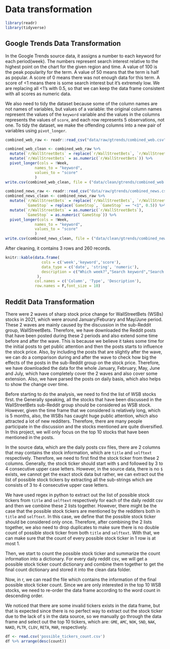 # Data transformation

```r
library(readr)
library(tidyverse)
```

## Google Trends Data Transformation
In the Google Trends source data, it assigns a number to each keyword for each period(week). The numbers represent search interest relative to the highest point on the chart for the given region and time. A value of 100 is the peak popularity for the term. A value of 50 means that the term is half as popular. A score of 0 means there was not enough data for this term. A score of <1 means there is some search interest but it's extremely low. We are replacing all <1's with 0.5, so that we can keep the data frame consistent with all scores as numeric data. 

We also need to tidy the dataset because some of the column names are not names of variables, but values of a variable: the original column names represent the values of the `keyword` variable and the values in the columns represents the values of `score`, and each row represents 5 observations, not one. To tidy the dataset, we make the offending columns into a new pair of variables using `pivot_longer`. 
```r
combined_web_raw <- readr::read_csv("data/raw/gtrends/combined_web.csv")

combined_web_clean <- combined_web_raw %>%
  mutate(`r/WallStreetBets` = replace(`r/WallStreetBets`, `r/WallStreetBets` == "<1", 0.5)) %>%
  mutate(`r/WallStreetBets` = as.numeric(`r/WallStreetBets`)) %>%
  pivot_longer(cols = !Week,
             names_to = "keyword",
             values_to = "score"
             )
write.csv(combined_web_clean, file = ("data/clean/gtrends/combined_web.csv"),row.names=FALSE)

combined_news_raw <- readr::read_csv("data/raw/gtrends/combined_news.csv")
combined_news_clean <- combined_news_raw %>%
  mutate(`r/WallStreetBets` = replace(`r/WallStreetBets`, `r/WallStreetBets` == "<1", 0.5),
         `GameStop` = replace(`GameStop`, `GameStop` == "<1", 0.5)) %>%
  mutate(`r/WallStreetBets` = as.numeric(`r/WallStreetBets`),
         `GameStop` = as.numeric(`GameStop`)) %>%
  pivot_longer(cols = !Week,
             names_to = "keyword",
             values_to = "score"
             )
write.csv(combined_news_clean, file = ("data/clean/gtrends/combined_news.csv"),row.names=FALSE)
```

After cleaning, it contains 3 rows and 260 records.
```r
knitr::kable(data.frame(
                cols = c('week','keyword','score'),
                data_type = c('date', 'string', 'numeric'),
                description = c("Which week?","Search keyword","Search interest score")
              ), 
             col.names = c('Column', 'Type', 'Description'),
             row.names = F,font_size = 10)
```


## Reddit Data Transformation
There were 2 waves of sharp stock price change for WallStreetBets (WSBs) stocks in 2021, which were around January/Feburary and May/June period. These 2 waves are mainly caused by the discussion in the sub-Reddit group, WallStreetBets. Therefore, we have downloaded the Reddit posts that have been posted during these 2 periods and also extend some time before and after the wave. This is because we believe it takes some time for the initial posts to get public attention and then the posts starts to influence the stock price. Also, by including the posts that are slightly after the wave, we can do a comparison during and after the wave to check how big the effects of the posts in the sub-Reddit group on the stock price. Therefore, we have downloaded the data for the whole January, February, May, June and July, which have completely cover the 2 waves and also cover some extension. Also, we have parsed the posts on daily basis, which also helps to show the change over time.

Before starting to do the analysis, we need to find the list of WSB stocks first. the Generally speaking, all the stocks that have been discussed in the WallStreetBets sub-Reddit group should be considered as WSB stock. However, given the time frame that we considered is relatively long, which is 5 months, also, the WSBs has caught huge public attention, which also attracted a lot of new redditers. Therefore, there are many people participate in the discussion and the stocks mentioned are quite diversified. In this project, we will only focus on the top 10 stocks that have been mentioned in the posts. 

In the source data, which are the daily posts csv files, there are 2 columns that may contains the stock information, which are `title` and `selftext` respectively. Therefore, we need to first find the stock ticker from these 2 columns. Generally, the stock ticker should start with `$` and followed by 3 to 4 consecutive upper case letters. However, in the source data, there is no `$` exists, we cannot get the exact stock data but rather, we can extract out the list of possible stock tickers by extracting all the sub-strings which are consists of 3 to 4 consecutive upper case letters. 

We have used regex in python to extract out the list of possible stock tickers from `title` and `selftext` respectively for each of the daily reddit csv and then we combine these 2 lists together. However, there might be the case that the possible stock tickers are mentioned by the redditers both in `title` and `selftext`. In this case, we define that the possible stock ticker should be considered only once. Therefore, after combining the 2 lists together, we also need to drop duplicates to make sure there is no double count of possible stock ticker from both `title` and `selftext`. With that, we can make sure that the count of every possible stock ticker in 1 row is at most 1. 

Then, we start to count the possible stock ticker and summarize the count information into a dictionary. For every daily reddit csv, we will get a possible stock ticker count dictionary and combine them together to get the final count dictionary and stored it into the clean data folder. 

Now, in r, we can read the file which contains the information of the final possible stock ticker count. Since we are only interested in the top 10 WSB stocks, we need to re-order the data frame according to the word count in descending order. 

We noticed that there are some invalid tickers exists in the data frame, but that is expected since there is no perfect way to extract out the stock ticker due to the lack of `$` in the data source, so we manually go through the data frame and select out the top 10 tickers, which are: `GME`, `AMC`, `NOK`, `SND`, `NAK`, `NAKD`, `PLTR`, `CLOV`, `RETA`, `MAR`, respectively.

```r
df <- read.csv('possible_tickers_count.csv')
df %>% arrange(desc(count))
```


